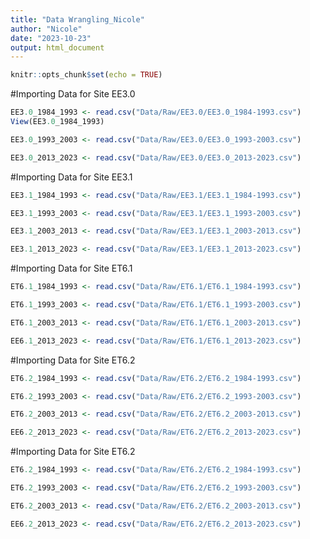 ```yaml
---
title: "Data Wrangling_Nicole"
author: "Nicole"
date: "2023-10-23"
output: html_document
---
```


```r
knitr::opts_chunk$set(echo = TRUE)
```

#Importing Data for Site EE3.0

```r
EE3.0_1984_1993 <- read.csv("Data/Raw/EE3.0/EE3.0_1984-1993.csv")
View(EE3.0_1984_1993)

EE3.0_1993_2003 <- read.csv("Data/Raw/EE3.0/EE3.0_1993-2003.csv")

EE3.0_2013_2023 <- read.csv("Data/Raw/EE3.0/EE3.0_2013-2023.csv")
```

#Importing Data for Site EE3.1
```r
EE3.1_1984_1993 <- read.csv("Data/Raw/EE3.1/EE3.1_1984-1993.csv")

EE3.1_1993_2003 <- read.csv("Data/Raw/EE3.1/EE3.1_1993-2003.csv")

EE3.1_2003_2013 <- read.csv("Data/Raw/EE3.1/EE3.1_2003-2013.csv")

EE3.1_2013_2023 <- read.csv("Data/Raw/EE3.1/EE3.1_2013-2023.csv")
```

#Importing Data for Site ET6.1
```r
ET6.1_1984_1993 <- read.csv("Data/Raw/ET6.1/ET6.1_1984-1993.csv")

ET6.1_1993_2003 <- read.csv("Data/Raw/ET6.1/ET6.1_1993-2003.csv")

ET6.1_2003_2013 <- read.csv("Data/Raw/ET6.1/ET6.1_2003-2013.csv")

EE6.1_2013_2023 <- read.csv("Data/Raw/ET6.1/ET6.1_2013-2023.csv")
```

#Importing Data for Site ET6.2
```r
ET6.2_1984_1993 <- read.csv("Data/Raw/ET6.2/ET6.2_1984-1993.csv")

ET6.2_1993_2003 <- read.csv("Data/Raw/ET6.2/ET6.2_1993-2003.csv")

ET6.2_2003_2013 <- read.csv("Data/Raw/ET6.2/ET6.2_2003-2013.csv")

EE6.2_2013_2023 <- read.csv("Data/Raw/ET6.2/ET6.2_2013-2023.csv")
```

#Importing Data for Site ET6.2
```r
ET6.2_1984_1993 <- read.csv("Data/Raw/ET6.2/ET6.2_1984-1993.csv")

ET6.2_1993_2003 <- read.csv("Data/Raw/ET6.2/ET6.2_1993-2003.csv")

ET6.2_2003_2013 <- read.csv("Data/Raw/ET6.2/ET6.2_2003-2013.csv")

EE6.2_2013_2023 <- read.csv("Data/Raw/ET6.2/ET6.2_2013-2023.csv")
```